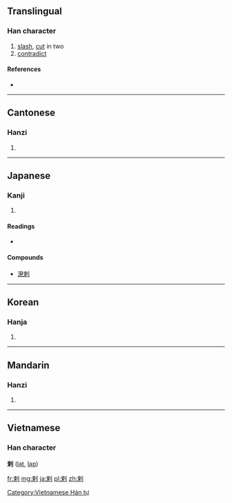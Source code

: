 {{also|刺}}
==Translingual==

===Han character===
{{Han char|rn=18|rad=刀|as=07|sn=9|four=5290<sub>0</sub>|canj=木中中弓 (DLLN)}}

# [[slash]], [[cut]] in two
# [[contradict]]

====References====
* {{Han ref|kx=0140.140|dkj=02010|dj=0318.050|hdz=10339.060|uh=524C|ud=21068|bh=AB66|bd=43878}}

----

==Cantonese==

===Hanzi===
{{yue-hanzi|jyut=|y=laat6}}

# {{defn|lang=yue|sort=刀07}}

----

==Japanese==

===Kanji===
{{ja-kanji|grade=|rs=刀07}}

# {{defn|lang=ja|sort=刀07}}

====Readings====
* {{ja-readings|on=[[らつ]] (ratsu)|kun=[[もとる]] (motoru)}}

====Compounds====
* [[溌剌]]
----

==Korean==

===Hanja===
{{ko-hanja|hangeul=[[랄]]|rv=ral|mr=ral}}

# {{defn|lang=ko|sort=刀07}}

----

==Mandarin==

===Hanzi===
{{cmn-hanzi|pin=[[là]] ([[la4]])|wg=la<sup>4</sup>}}
#{{defn|lang=cmn|sort=刀07}}

----

==Vietnamese==
===Han character===
'''剌''' ([[lạt]], [[lạp]])

[[Category:Vietnamese Hán tự]]

[[fr:剌]]
[[mg:剌]]
[[ja:剌]]
[[pl:剌]]
[[zh:剌]]